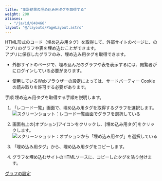 ```yaml
---
title: "集計結果の埋め込み用タグを取得する"
weight: 200
aliases:
  - "/ja/id/040466"
layout: "@/layouts/PageLayout.astro"
---
```




HTML形式のコード（埋め込み用タグ）を取得して、外部サイトのページに、<Kintone />のアプリのグラフや表を埋め込むことができます。  
アプリに保存したグラフのみ、埋め込み用タグを取得できます。

<Note>


* 外部サイトのページで、埋め込んだ<Kintone />のグラフや表を表示するには、閲覧者が<Kintone />にログインしている必要があります。

* 使用しているWebブラウザーの設定によっては、サードパーティー Cookieの読み取りを許可する必要があります。


</Note>

<Heading id="summarize_embed_code_10">手順</Heading>
埋め込み用タグを取得する手順を説明します。

1. 「レコード一覧」画面で、埋め込み用タグを取得するグラフを選択します。
   <Img src="/k/kintone/img-ja/embed_code_img01.png" alt="スクリーンショット：レコード一覧画面でグラフを選択している" />

1. 画面右上の[オプション]アイコンをクリックし、[埋め込み用タグ]をクリックします。
   <Img src="/k/kintone/img-ja/embed_code_img02.png" alt="スクリーンショット：オプションから「埋め込み用タグ」を選択している" />

1. 「埋め込み用タグ」から、埋め込み用タグをコピーします。

1. グラフを埋め込むサイトのHTMLソースに、コピーしたタグを貼り付けます。

<Reference>

[グラフの設定](/k/ja/id/040577.html)


</Reference>
